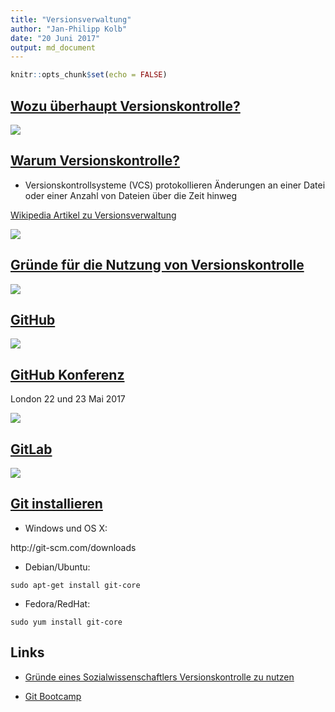 ```yaml
---
title: "Versionsverwaltung"
author: "Jan-Philipp Kolb"
date: "20 Juni 2017"
output: md_document
---
```


```r
knitr::opts_chunk$set(echo = FALSE)
```


## [Wozu überhaupt Versionskontrolle?](http://r-bio.github.io/intro-git-rstudio/)

![](http://www.phdcomics.com/comics/archive/phd101212s.gif)

## [Warum Versionskontrolle?](https://git-scm.com/book/de/v1/Los-geht%E2%80%99s-Wozu-Versionskontrolle%3F)

- Versionskontrollsysteme (VCS) protokollieren Änderungen an einer Datei oder einer Anzahl von Dateien über die Zeit hinweg

[Wikipedia Artikel zu Versionsverwaltung](https://de.wikipedia.org/wiki/Versionsverwaltung)

![](figure/Versionsverwaltung.PNG)

## [Gründe für die Nutzung von Versionskontrolle](http://stackoverflow.com/questions/1408450/why-should-i-use-version-control)

![](figure/ReasonsVersionControl.PNG)


## [GitHub](https://github.com/)

![](figure/GitBuuild.PNG)

## [GitHub Konferenz](https://githubuniverse.com/satellite/?utm_source=github&utm_medium=banner&utm_campaign=ww-satellite-20170405)

London 22 und 23 Mai 2017

![](figure/githubSattelite.PNG)

## [GitLab](https://about.gitlab.com/)

![](figure/GitlabPicture.PNG)

## [Git installieren](https://support.rstudio.com/hc/en-us/articles/200532077-Version-Control-with-Git-and-SVN)

- Windows und OS X: 

http://git-scm.com/downloads

- Debian/Ubuntu: 

```
sudo apt-get install git-core
```

- Fedora/RedHat: 

```
sudo yum install git-core
```

## Links

- [Gründe eines Sozialwissenschaftlers Versionskontrolle zu nutzen](http://stackoverflow.com/questions/2712421/r-and-version-control-for-the-solo-data-analyst)

- [Git Bootcamp](https://help.github.com/articles/set-up-git/)
